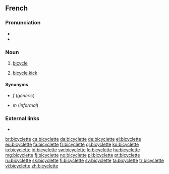 ==French==

===Pronunciation===
* {{audio|Fr-bicyclette.ogg|audio|lang=fr}}
* {{IPA|/bi.si.klɛt/|lang=fr}}

===Noun===
{{head|fr|noun|plural|bicyclettes|g=f}}

# [[bicycle]]
# {{lb|fr|soccer}} [[bicycle kick]]

====Synonyms====
* {{l|fr|petite reine}} ''f'' (''generic'')
* {{l|fr|vélo}} ''m'' (''informal'')

===External links===
* {{R:TLFi}}

[[br:bicyclette]]
[[ca:bicyclette]]
[[da:bicyclette]]
[[de:bicyclette]]
[[el:bicyclette]]
[[eu:bicyclette]]
[[fa:bicyclette]]
[[fr:bicyclette]]
[[gl:bicyclette]]
[[ko:bicyclette]]
[[io:bicyclette]]
[[id:bicyclette]]
[[sw:bicyclette]]
[[lo:bicyclette]]
[[hu:bicyclette]]
[[mg:bicyclette]]
[[fj:bicyclette]]
[[no:bicyclette]]
[[pl:bicyclette]]
[[pt:bicyclette]]
[[ru:bicyclette]]
[[sk:bicyclette]]
[[fi:bicyclette]]
[[sv:bicyclette]]
[[ta:bicyclette]]
[[tr:bicyclette]]
[[vi:bicyclette]]
[[zh:bicyclette]]
